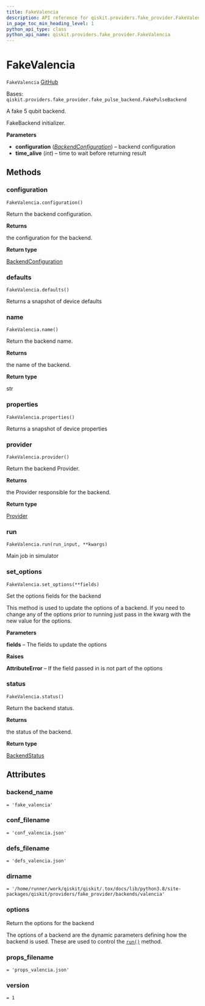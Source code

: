 ```yaml
---
title: FakeValencia
description: API reference for qiskit.providers.fake_provider.FakeValencia
in_page_toc_min_heading_level: 1
python_api_type: class
python_api_name: qiskit.providers.fake_provider.FakeValencia
---
```


# FakeValencia

<span id="qiskit.providers.fake_provider.FakeValencia" />

`FakeValencia` [GitHub](https://github.com/qiskit/qiskit/tree/stable/0.22/qiskit/providers/fake_provider/backends/valencia/fake_valencia.py "view source code")

Bases: `qiskit.providers.fake_provider.fake_pulse_backend.FakePulseBackend`

A fake 5 qubit backend.

FakeBackend initializer.

**Parameters**

*   **configuration** ([*BackendConfiguration*](qiskit.providers.models.BackendConfiguration "qiskit.providers.models.BackendConfiguration")) – backend configuration
*   **time\_alive** (*int*) – time to wait before returning result

## Methods

### configuration

<span id="qiskit.providers.fake_provider.FakeValencia.configuration" />

`FakeValencia.configuration()`

Return the backend configuration.

**Returns**

the configuration for the backend.

**Return type**

[BackendConfiguration](qiskit.providers.models.BackendConfiguration "qiskit.providers.models.BackendConfiguration")

### defaults

<span id="qiskit.providers.fake_provider.FakeValencia.defaults" />

`FakeValencia.defaults()`

Returns a snapshot of device defaults

### name

<span id="qiskit.providers.fake_provider.FakeValencia.name" />

`FakeValencia.name()`

Return the backend name.

**Returns**

the name of the backend.

**Return type**

str

### properties

<span id="qiskit.providers.fake_provider.FakeValencia.properties" />

`FakeValencia.properties()`

Returns a snapshot of device properties

### provider

<span id="qiskit.providers.fake_provider.FakeValencia.provider" />

`FakeValencia.provider()`

Return the backend Provider.

**Returns**

the Provider responsible for the backend.

**Return type**

[Provider](qiskit.providers.Provider "qiskit.providers.Provider")

### run

<span id="qiskit.providers.fake_provider.FakeValencia.run" />

`FakeValencia.run(run_input, **kwargs)`

Main job in simulator

### set\_options

<span id="qiskit.providers.fake_provider.FakeValencia.set_options" />

`FakeValencia.set_options(**fields)`

Set the options fields for the backend

This method is used to update the options of a backend. If you need to change any of the options prior to running just pass in the kwarg with the new value for the options.

**Parameters**

**fields** – The fields to update the options

**Raises**

**AttributeError** – If the field passed in is not part of the options

### status

<span id="qiskit.providers.fake_provider.FakeValencia.status" />

`FakeValencia.status()`

Return the backend status.

**Returns**

the status of the backend.

**Return type**

[BackendStatus](qiskit.providers.models.BackendStatus "qiskit.providers.models.BackendStatus")

## Attributes

<span id="qiskit.providers.fake_provider.FakeValencia.backend_name" />

### backend\_name

`= 'fake_valencia'`

<span id="qiskit.providers.fake_provider.FakeValencia.conf_filename" />

### conf\_filename

`= 'conf_valencia.json'`

<span id="qiskit.providers.fake_provider.FakeValencia.defs_filename" />

### defs\_filename

`= 'defs_valencia.json'`

<span id="qiskit.providers.fake_provider.FakeValencia.dirname" />

### dirname

`= '/home/runner/work/qiskit/qiskit/.tox/docs/lib/python3.8/site-packages/qiskit/providers/fake_provider/backends/valencia'`

<span id="qiskit.providers.fake_provider.FakeValencia.options" />

### options

Return the options for the backend

The options of a backend are the dynamic parameters defining how the backend is used. These are used to control the [`run()`](qiskit.providers.fake_provider.FakeValencia#run "qiskit.providers.fake_provider.FakeValencia.run") method.

<span id="qiskit.providers.fake_provider.FakeValencia.props_filename" />

### props\_filename

`= 'props_valencia.json'`

<span id="qiskit.providers.fake_provider.FakeValencia.version" />

### version

`= 1`

